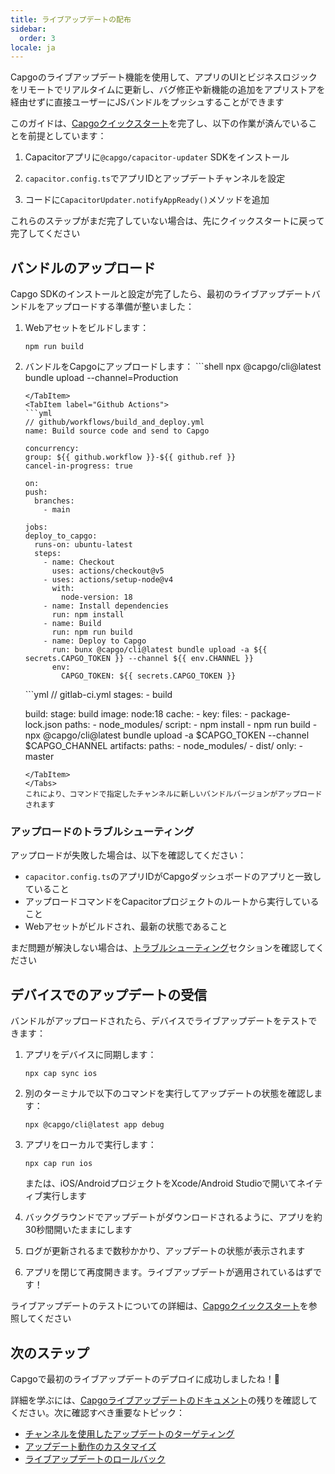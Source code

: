 ```yaml
---
title: ライブアップデートの配布
sidebar:
  order: 3
locale: ja
---
```



Capgoのライブアップデート機能を使用して、アプリのUIとビジネスロジックをリモートでリアルタイムに更新し、バグ修正や新機能の追加をアプリストアを経由せずに直接ユーザーにJSバンドルをプッシュすることができます

このガイドは、[Capgoクイックスタート](/docs/getting-started/quickstart)を完了し、以下の作業が済んでいることを前提としています：

<Steps>

1. Capacitorアプリに`@capgo/capacitor-updater` SDKをインストール

2. `capacitor.config.ts`でアプリIDとアップデートチャンネルを設定

3. コードに`CapacitorUpdater.notifyAppReady()`メソッドを追加

</Steps>

これらのステップがまだ完了していない場合は、先にクイックスタートに戻って完了してください

<LinkCard href="/docs/getting-started/add-an-app/" title="アプリを追加" description="Capgoアカウントにアプリを追加し、アプリにプラグインをインストールする" />

## バンドルのアップロード

Capgo SDKのインストールと設定が完了したら、最初のライブアップデートバンドルをアップロードする準備が整いました：

1. Webアセットをビルドします：
   ```shell
   npm run build
   ```

2. バンドルをCapgoにアップロードします：
    <Tabs>
      <TabItem label="Console">
        ```shell
      npx @capgo/cli@latest bundle upload --channel=Production
      ```
      </TabItem>
      <TabItem label="Github Actions">
      ```yml
      // github/workflows/build_and_deploy.yml
    name: Build source code and send to Capgo

    concurrency:
      group: ${{ github.workflow }}-${{ github.ref }}
      cancel-in-progress: true

    on:
      push:
        branches:
          - main

    jobs:
      deploy_to_capgo:
        runs-on: ubuntu-latest
        steps:
          - name: Checkout
            uses: actions/checkout@v5
          - uses: actions/setup-node@v4
            with:
              node-version: 18
          - name: Install dependencies
            run: npm install
          - name: Build
            run: npm run build
          - name: Deploy to Capgo
            run: bunx @capgo/cli@latest bundle upload -a ${{ secrets.CAPGO_TOKEN }} --channel ${{ env.CHANNEL }}
            env:
              CAPGO_TOKEN: ${{ secrets.CAPGO_TOKEN }}
      ```
      </TabItem>
      <TabItem label="Gitlab">
      ```yml
      // gitlab-ci.yml
      stages:
        - build

      build:
        stage: build
        image: node:18
        cache:
          - key:
              files:
                - package-lock.json
            paths:
              - node_modules/
        script:
          - npm install
          - npm run build
          - npx @capgo/cli@latest bundle upload -a $CAPGO_TOKEN --channel $CAPGO_CHANNEL
        artifacts:
          paths:
            - node_modules/
            - dist/
        only:
          - master
      ```
      </TabItem>
    </Tabs>
   これにより、コマンドで指定したチャンネルに新しいバンドルバージョンがアップロードされます

### アップロードのトラブルシューティング

アップロードが失敗した場合は、以下を確認してください：
- `capacitor.config.ts`のアプリIDがCapgoダッシュボードのアプリと一致していること
- アップロードコマンドをCapacitorプロジェクトのルートから実行していること
- Webアセットがビルドされ、最新の状態であること

まだ問題が解決しない場合は、[トラブルシューティング](/docs/getting-started/troubleshooting/)セクションを確認してください

## デバイスでのアップデートの受信

バンドルがアップロードされたら、デバイスでライブアップデートをテストできます：

1. アプリをデバイスに同期します：
   ```shell
   npx cap sync ios
   ```

2. 別のターミナルで以下のコマンドを実行してアップデートの状態を確認します：
   ```shell
   npx @capgo/cli@latest app debug
   ```

3. アプリをローカルで実行します：
   ```shell
   npx cap run ios
   ```
   または、iOS/AndroidプロジェクトをXcode/Android Studioで開いてネイティブ実行します

4. バックグラウンドでアップデートがダウンロードされるように、アプリを約30秒間開いたままにします

5. ログが更新されるまで数秒かかり、アップデートの状態が表示されます

6. アプリを閉じて再度開きます。ライブアップデートが適用されているはずです！

ライブアップデートのテストについての詳細は、[Capgoクイックスタート](/docs/getting-started/quickstart#receiving-a-live-update-on-a-device)を参照してください

## 次のステップ

Capgoで最初のライブアップデートのデプロイに成功しましたね！🎉

詳細を学ぶには、[Capgoライブアップデートのドキュメント](/docs/live-updates)の残りを確認してください。次に確認すべき重要なトピック：
- [チャンネルを使用したアップデートのターゲティング](/docs/live-updates/channels)
- [アップデート動作のカスタマイズ](/docs/live-updates/update-behavior)
- [ライブアップデートのロールバック](/docs/live-updates/rollbacks)
